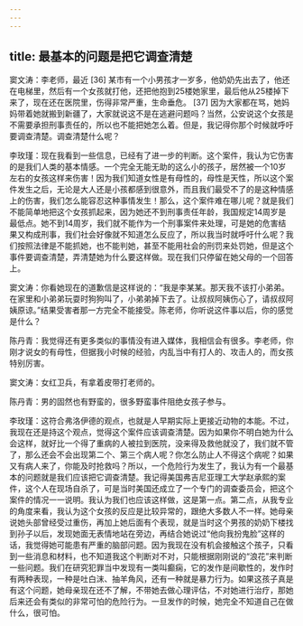 ```yaml
---
---
---
```

title: 最基本的问题是把它调查清楚
---




窦文涛：李老师，最近 [36] 某市有一个小男孩才一岁多，他奶奶先出去了，他还在电梯里，然后有一个女孩就打他，还把他抱到25楼她家里，最后他从25楼掉下来了，现在还在医院里，伤得非常严重，生命垂危。 [37] 因为大家都在骂，她妈妈带着她就搬到新疆了，大家就说这不是在逃避问题吗？当然，公安说这个女孩是不需要承担刑事责任的，所以也不能把她怎么着。但是，我记得你那个时候就呼吁要调查清楚。调查清楚什么呢？

李玫瑾：现在我看到一些信息，已经有了进一步的判断。这个案件，我认为它伤害的是我们人类的基本情感。一个完全无能无助的这么小的孩子，居然被一个10岁左右的女孩这样来伤害！因为我们知道女性是有母性的，母性是天性，所以这个案件发生之后，无论是大人还是小孩都感到很意外，而且我们最受不了的是这种情感上的伤害，我们怎么能容忍这种事情发生！那么，这个案件难在哪儿呢？就是我们不能简单地把这个女孩抓起来，因为她还不到刑事责任年龄，我国规定14周岁是最低点。她不到14周岁，我们就不能作为一个刑事案件来处理，可是她的危害结果又构成刑事，我们社会好像就不知道怎么反应了，所以我当时就呼吁什么呢？我们按照法律是不能抓她，也不能判她，甚至不能用社会的刑罚来处罚她，但是这个事件要调查清楚，弄清楚她为什么要这样做。现在我们只停留在她父母的一个回答上。

窦文涛：你看她现在的道歉信是这样说的：“我是李某某。那天我不该打小弟弟。在家里和小弟弟玩耍时狗狗叫了，小弟弟掉下去了。让叔叔阿姨伤心了，请叔叔阿姨原谅。”结果受害者那一方完全不能接受。陈老师，你听说这件事以后，你的感觉是什么？

陈丹青：我觉得还有更多类似的事情没有进入媒体，我相信会有很多。李老师，你刚才说女的有母性，但据我小时候的经验，内乱当中有打人的、攻击人的，而女孩特别厉害。

窦文涛：女红卫兵，有拿着皮带打老师的。

陈丹青：男的固然也有野蛮的，很多野蛮事件阻绝女孩子参与。

李玫瑾：这符合弗洛伊德的观点，也就是人早期实际上更接近动物的本能。不过，我现在还是持这个观点，觉得这个案件应该调查清楚。因为如果你不明白她为什么会这样，就好比一个得了重病的人被拉到医院，没来得及救他就没了，我们就不管了，那么还会不会出现第二个、第三个病人呢？你怎么防止人不得这个病呢？如果又有病人来了，你能及时抢救吗？所以，一个危险行为发生了，我认为有一个最基本的问题就是我们应该把它调查清楚。我记得美国弗吉尼亚理工大学赵承熙的案件，这个人在现场自杀了，可是当时美国还成立了一个专门的调查委员会，把这个案件的情况一一说明。我认为我们也应该这样做，这是第一点。第二点，从我专业的角度来看，我认为这个女孩的反应是比较异常的，跟绝大多数人不一样。她母亲说她头部曾经受过重伤，再加上她后面有个表现，就是当时这个男孩的奶奶下楼找到孙子以后，发现她面无表情地站在旁边，再结合她说过“他向我扮鬼脸”这样的话，我觉得她可能患有严重的脑部问题。因为我现在没有机会接触这个孩子，只看到一些消息和材料，也不知道我这个判断对不对，只能根据刚刚说的“浪花”来判断一些问题。我们在研究犯罪当中发现有一类叫癫痫，它的发作是间歇性的，发作时有两种表现，一种是吐白沫、抽羊角风，还有一种就是暴力行为。如果这孩子真是有这个问题，她母亲现在还不了解，不带她去做心理评估，不对她进行治疗，那她后来还会有类似的非常可怕的危险行为。一旦发作的时候，她完全不知道自己在做什么，很可怕。